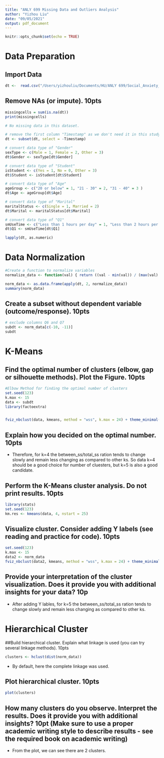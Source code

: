 ```yaml
---
title: "ANLY 699 Missing Data and Outliers Analysis"
author: "Yizhou Liu"
date: "09/05/2021"
output: pdf_document
---
```


```r
knitr::opts_chunk$set(echo = TRUE)
```

# Data Preparation

## Import Data
```r
dt <-  read.csv("/Users/yizhouliu/Documents/HU/ANLY 699/Social_Anxiety_Survey_Master.csv")
```

## Remove NAs (or impute). 10pts
```r
missingcells = sum(is.na(dt))
print(missingcells)

# No missing data in this dataset.
```

```r
# remove the first column "Timestamp" as we don't need it in this study
dt <- subset(dt, select = -Timestamp)
```
```r
# convert data type of "Gender"
sexType <- c(Male = 1, Female = 2, Other = 3)
dt$Gender <- sexType[dt$Gender]

# convert data type of "Student"
isStudent <- c(Yes = 1, No = 0, Other = 3)
dt$Student <- isStudent[dt$Student]

# convert data type of "Age"
ageGroup <- c("20 or below" = 1, "21 - 30" = 2, "31 - 40" = 3 )
dt$Age <- ageGroup[dt$Age]

# convert data type of "Marital"
maritalStatus <- c(Single = 1, Married = 2)
dt$Marital <- maritalStatus[dt$Marital]

# convert data type of "Q1"
smUseTime <- c("Less than 1 hours per day" = 1, "Less than 2 hours per day" = 2, "Less than 3 hours per day" = 3, "Less than 4 hours per day" = 4, "4 hours and above per day" = 5)
dt$Q1 <- smUseTime[dt$Q1]


```
```r
lapply(dt, as.numeric)
```



# Data Normalization
```r
#Create a function to normalize variables
normalize_data <- function(val) { return ((val - min(val)) / (max(val) - min(val))) }

```
```r
norm_data <- as.data.frame(apply(dt, 2, normalize_data))
summary(norm_data)
```


## Create a subset without dependent variable (outcome/response). 10pts
```r
# exclude columns Q6 and Q7
subdt <- norm_data[c(-10, -11)]
subdt
```
# K-Means

## Find the optimal number of clusters (elbow, gap or silhouette methods). Plot the Figure. 10pts
```r
#Elbow Method for finding the optimal number of clusters
set.seed(123)
k.max <- 15
data <- subdt
library(factoextra)


fviz_nbclust(data, kmeans, method = "wss", k.max = 24) + theme_minimal() + ggtitle("the Elbow Method")
```
##  Explain how you decided on the optimal number. 10pts
- Therefore, for k=4 the between_ss/total_ss ration tends to change slowly and remain less changing as compared to other ks. So data k=4 should be a good choice for number of cluesters, but k=5 is also a good candidate.

## Perform the K-Means cluster analysis. Do not print results. 10pts
```r
library(stats)
set.seed(123)
km.res <- kmeans(data, 4, nstart = 25)
```

## Visualize cluster. Consider adding Y labels (see reading and practice for code). 10pts
```r
set.seed(123)
k.max <- 15
data2 <- norm_data
fviz_nbclust(data2, kmeans, method = "wss", k.max = 24) + theme_minimal() + ggtitle("the Elbow Method")
```
## Provide your interpretation of the cluster visualization. Does it provide you with additional insights for your data? 10p
- After adding Y lables, for k=5 the between_ss/total_ss ration tends to change slowly and remain less changing as compared to other ks.


# Hierarchical Cluster

##Build hierarchical cluster. Explain what linkage is used (you can try several linkage methods). 10pts
```r
clusters <- hclust(dist(norm_data))
```

- By default, here the complete linkage was used.


## Plot hierarchical cluster. 10pts
```r
plot(clusters)
```
## How many clusters do you observe. Interpret the results. Does it provide you with additional insights? 10pt (Make sure to use a proper academic writing style to describe results - see the required book on academic writing)

- From the plot, we can see there are 2 clusters.





